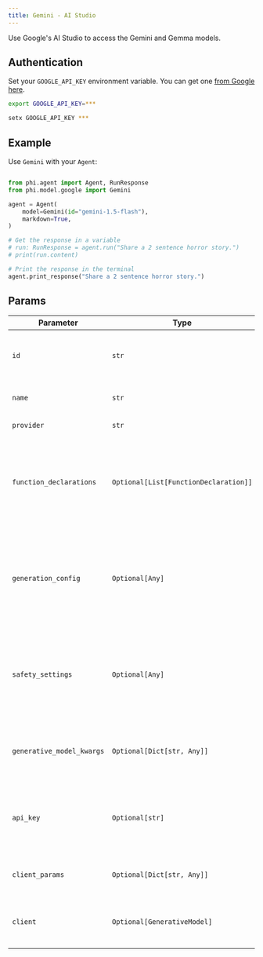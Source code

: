 ```yaml
---
title: Gemini - AI Studio
---
```


Use Google's AI Studio to access the Gemini and Gemma models.

## Authentication

Set your `GOOGLE_API_KEY` environment variable. You can get one [from Google here](https://ai.google.dev/aistudio).

<CodeGroup>

```bash Mac
export GOOGLE_API_KEY=***
```

```bash Windows
setx GOOGLE_API_KEY ***
```

</CodeGroup>

## Example

Use `Gemini` with your `Agent`:

<CodeGroup>

```python agent.py

from phi.agent import Agent, RunResponse
from phi.model.google import Gemini

agent = Agent(
    model=Gemini(id="gemini-1.5-flash"),
    markdown=True,
)

# Get the response in a variable
# run: RunResponse = agent.run("Share a 2 sentence horror story.")
# print(run.content)

# Print the response in the terminal
agent.print_response("Share a 2 sentence horror story.")
```

</CodeGroup>

## Params
| Parameter | Type | Default | Description |
|-----------|------|---------|-------------|
| `id` | `str` | `"gemini-1.5-flash"` | The specific model ID used for generating responses. |
| `name` | `str` | `"Gemini"` | The name identifier for the agent. |
| `provider` | `str` | `"Google"` | The provider of the model. |
| `function_declarations` | `Optional[List[FunctionDeclaration]]` | - | A list of function declarations that the model can utilize during the response generation process. |
| `generation_config` | `Optional[Any]` | - | Configuration settings for the generation process, such as parameters for controlling output behavior. |
| `safety_settings` | `Optional[Any]` | - | Settings related to safety measures, ensuring the generation of appropriate and safe content. |
| `generative_model_kwargs` | `Optional[Dict[str, Any]]` | - | Additional keyword arguments for the generative model. |
| `api_key` | `Optional[str]` | - | The API key for authenticating requests to the Google AI Studio service. |
| `client_params` | `Optional[Dict[str, Any]]` | - | Additional parameters for client configuration. |
| `client` | `Optional[GenerativeModel]` | - | A pre-configured instance of the Gemini client. |
